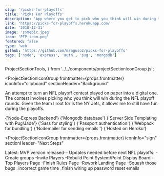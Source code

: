 ```yaml
---
slug: '/picks-for-playoffs'
title: 'Picks For Playoffs'
description: 'App where you get to pick who you think will win during the NFL playoffs 🏈'
link: 'https://picks-for-playoffs.herokuapp.com/'
date: '2018-12-31'
image: 'somepic.jpeg'
icon: 'PFP-icon.png'
featured: false
type: 'web'
github: 'https://github.com/mraguso2/picks-for-playoffs'
tags: ['node', 'express', 'auth', 'pug', 'mongodb']
---
```


  ProjectSectionTools,
} from '../../components/projectSectionIconGroup.js';

<ProjectSectionTop frontmatter={props.frontmatter} />

<ProjectSectionIconGroup
  frontmatter={props.frontmatter}
  iconInfo="clipboard"
  sectionHeader="Background"
>
  An attempt to turn an NFL playoff contest played on paper into a digital one.
  The contest involves picking who you think will win during the NFL playoff
  rounds. Given the team I root for is the NY Jets, it allows me to still have
  fun during the playoffs.
</ProjectSectionIconGroup>

<ProjectSectionTools frontmatter={props.frontmatter}>
  {'Node-Express Backend'}
  {'Mongodb database'}
  {'Server Side Templating with Pug/Jade'}
  {'Sass for styling'}
  {'Passport authentication'}
  {'Webpack for bundling'}
  {'Nodemailer for sending emails '}
  {'Hosted on Heroku'}
</ProjectSectionTools>

<ProjectSectionIconGroup
  frontmatter={props.frontmatter}
  iconInfo="sign"
  sectionHeader="Next Steps"
>
  Latest: MVP version released-- Updates needed before next NFL playoffs:
  -Create groups -Invite Players -Rebuild Point System/Point Display Board -Top
  Players Page -Finish Rules Page -Rework Landing Page -Squash those bugs
  _incorrect game time _finish wiring up password reset emails
</ProjectSectionIconGroup>

